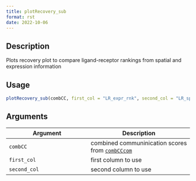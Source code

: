 ```yaml
--- 
title: plotRecovery_sub 
format: rst 
date: 2022-10-06 
--- 
```


## Description

Plots recovery plot to compare ligand-receptor rankings from spatial and expression information


## Usage

```r
plotRecovery_sub(combCC, first_col = "LR_expr_rnk", second_col = "LR_spat_rnk")
```


## Arguments

Argument      |Description
------------- |----------------
`combCC`     |     combined communinication scores from [`combCCcom`](#combcccom)
`first_col`     |     first column to use
`second_col`     |     second column to use


